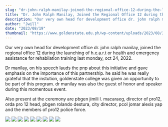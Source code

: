 ```yaml
---
slug: "dr-john-ralph-manilay-joined-the-regional-office-12-during-the-launching-of-heart"
title: "Dr. John Ralph Manilay, Joined the Regional Office 12 during the Launching of H.e.a.r.t"
description: "Our very own head for development office dr. john ralph manilay, joined the regional office..."
author: "Jwill"
date: "2023/08/19"
thumbnail: "https://www.goldenstate.edu.ph/wp-content/uploads/2023/08/312936580_490234246481738_2602258594036654647_n.jpg"
---
```


Our very own head for development office dr. john ralph manilay, joined the regional office 12 during the launching of h.e.a.r.t or health and emergency assistance for rehabilation training last monday, oct 24, 2022.

Dr manilay, on his speech lauds the pnp about this initiative and gave emphasis on the importance of this partnership. he said he was really grateful that the instution, goldenstate college was given an opportunity to be part of this program. dr manilay was also the guest of honor and speaker during this momentous event.

Also present at the ceremony are pbgen jimili l. macaraeg, director of pro12, orda pro 12 head, pbgen rolando destura, city director, pcol jomar alexis yap and the members of pro12 police force.

![](https://www.goldenstate.edu.ph/wp-content/uploads/2023/08/312936580_490234246481738_2602258594036654647_n.jpg)
![](https://www.goldenstate.edu.ph/wp-content/uploads/2023/08/312488082_490234356481727_5558689511598135378_n.jpg)
![](https://www.goldenstate.edu.ph/wp-content/uploads/2023/08/312592034_490234433148386_133779175278271669_n.jpg)
![](https://www.goldenstate.edu.ph/wp-content/uploads/2023/08/312616107_490234303148399_1805530945194007585_n.jpg)
![](https://www.goldenstate.edu.ph/wp-content/uploads/2023/08/312730027_490234099815086_3309962657252146340_n.jpg)
![](https://www.goldenstate.edu.ph/wp-content/uploads/2023/08/312981224_490234929815003_5814646635570151901_n.jpg)
![](https://www.goldenstate.edu.ph/wp-content/uploads/2023/08/313003814_490235093148320_3732168876313374328_n.jpg)
![](https://www.goldenstate.edu.ph/wp-content/uploads/2023/08/313069692_490234813148348_8569906036343888192_n.jpg)
![](https://www.goldenstate.edu.ph/wp-content/uploads/2023/08/313031622_490234033148426_3696834624148639311_n.jpg)